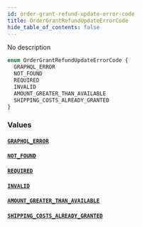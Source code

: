 ```yaml
---
id: order-grant-refund-update-error-code
title: OrderGrantRefundUpdateErrorCode
hide_table_of_contents: false
---
```


No description

```graphql
enum OrderGrantRefundUpdateErrorCode {
  GRAPHQL_ERROR
  NOT_FOUND
  REQUIRED
  INVALID
  AMOUNT_GREATER_THAN_AVAILABLE
  SHIPPING_COSTS_ALREADY_GRANTED
}
```

### Values

#### [`GRAPHQL_ERROR`](#)

#### [`NOT_FOUND`](#)

#### [`REQUIRED`](#)

#### [`INVALID`](#)

#### [`AMOUNT_GREATER_THAN_AVAILABLE`](#)

#### [`SHIPPING_COSTS_ALREADY_GRANTED`](#)
